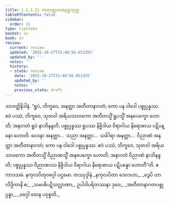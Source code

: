 ```yaml
---
title: 1.1.1.11 ကာလတ္တယအနတ္တသုတ္တ
tableOfContents: false
sidebar:
  order: 11
type: tipitaka
basket: su
book: sn
review:
  current: review
  updated: '2025-10-27T21:48:56.651355'
  updated_by: ''
  notes: ''
  history:
  - state: review
    date: '2025-10-27T21:48:56.651355'
    updated_by: ''
    notes: ''
    previous_state: draft
---
```



<ReviewStatus review={frontmatter.review} showDetails={true} />

<HypothesisAnnotation frontmatter={frontmatter} />

<DynamicBreadcrumb />

<Division number="11" book="sn" e="ch" v="18" p="281">

<Paragraph number="93" book="sn">
သာဝတ္ထိနိဒါနံ. “ရူပံ, ဘိက္ခဝေ, အနတ္တာ အတီတာနာဂတံ; ကော ပန ဝါဒေါ ပစ္စုပ္ပန္နဿ. ဧဝံ ပဿံ, ဘိက္ခဝေ, သုတဝါ အရိယသာဝကော အတီတသ္မိံ ရူပသ္မိံ အနပေက္ခော ဟောတိ; အနာဂတံ ရူပံ နာဘိနန္ဒတိ; ပစ္စုပ္ပန္နဿ ရူပဿ နိဗ္ဗိဒါယ ဝိရာဂါယ နိရောဓာယ ပဋိပန္နော ဟောတိ. ဝေဒနာ အနတ္တာ…  သညာ အနတ္တာ…  သင်္ခါရာ အနတ္တာ…  ဝိညာဏံ အနတ္တာ အတီတာနာဂတံ; ကော ပန ဝါဒေါ ပစ္စုပ္ပန္နဿ. ဧဝံ ပဿံ, ဘိက္ခဝေ, သုတဝါ အရိယသာဝကော အတီတသ္မိံ ဝိညာဏသ္မိံ အနပေက္ခော ဟောတိ; အနာဂတံ ဝိညာဏံ နာဘိနန္ဒတိ; ပစ္စုပ္ပန္နဿ ဝိညာဏဿ နိဗ္ဗိဒါယ ဝိရာဂါယ နိရောဓာယ ပဋိပန္နော ဟောတီ”တိ.

</Paragraph>
</Division>

<Paragraph number="94" type="center" book="sn">
ဧကာဒသမံ.



</Paragraph>

<Paragraph number="95" type="center" book="sn">
နကုလပိတုဝဂ္ဂေါ ပဌမော.



</Paragraph>

<Paragraph number="96" type="center" book="sn">
တဿုဒ္ဒါနံ


</Paragraph>

<Paragraph number="97" type="verses" book="sn">
_နကုလပိတာ ဒေဝဒဟာ,_  
_ဒွေပိ ဟာလိဒ္ဒိကာနိ စ;_  
_သမာဓိပဋိသလ္လာဏာ,_  
ဥပါဒါပရိတဿနာ ဒုဝေ;_  
_အတီတာနာဂတပစ္စုပ္ပန္နာ,_  
_ဝဂ္ဂေါ တေန ပဝုစ္စတိ._
</Paragraph>